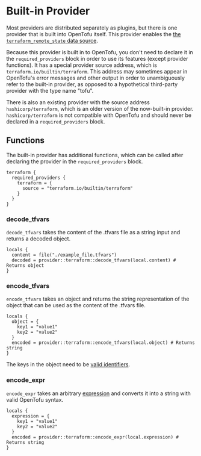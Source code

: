 # Built-in Provider

Most providers are distributed separately as plugins, but there
is one provider that is built into OpenTofu itself. This provider enables the
[the `terraform_remote_state` data source](../state/remote-state-data.mdx).

Because this provider is built in to OpenTofu, you don't need to declare it
in the `required_providers` block in order to use its features (except provider functions).
It has a special provider source address, which is
`terraform.io/builtin/terraform`. This address may sometimes appear in
OpenTofu's error messages and other output in order to unambiguously refer
to the built-in provider, as opposed to a hypothetical third-party provider
with the type name "tofu".

There is also an existing provider with the source address
`hashicorp/terraform`, which is an older version of the now-built-in provider.
`hashicorp/terraform` is not compatible with OpenTofu and should never be declared in a
`required_providers` block.

## Functions

The built-in provider has additional functions, which can be called after declaring the provider in the `required_providers` block.

```hcl
terraform {
  required_providers {
    terraform = {
      source = "terraform.io/builtin/terraform"
    }
  }
}
```
### decode_tfvars

`decode_tfvars` takes the content of the .tfvars file as a string input and returns a decoded object.

```hcl
locals {
  content = file("./example_file.tfvars")
  decoded = provider::terraform::decode_tfvars(local.content) # Returns object
}
```
### encode_tfvars

`encode_tfvars` takes an object and returns the string representation of the object that can be used as the content of the .tfvars file.

```hcl
locals {
  object = {
    key1 = "value1"
    key2 = "value2"
  }
  encoded = provider::terraform::encode_tfvars(local.object) # Returns string
}
```
The keys in the object need to be [valid identifiers](../syntax/configuration.mdx#identifiers).

### encode_expr

`encode_expr` takes an arbitrary [expression](../expressions/index.mdx) and converts it into a string with valid OpenTofu syntax.

```hcl
locals {
  expression = {
    key1 = "value1"
    key2 = "value2"
  }
  encoded = provider::terraform::encode_expr(local.expression) # Returns string
}
```
